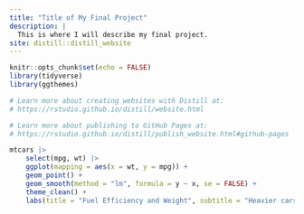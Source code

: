 ```yaml
---
title: "Title of My Final Project"
description: |
  This is where I will describe my final project.
site: distill::distill_website
---
```


```r
knitr::opts_chunk$set(echo = FALSE)
library(tidyverse)
library(ggthemes)

# Learn more about creating websites with Distill at:
# https://rstudio.github.io/distill/website.html

# Learn more about publishing to GitHub Pages at:
# https://rstudio.github.io/distill/publish_website.html#github-pages
```

```r
mtcars |>
    select(mpg, wt) |>
    ggplot(mapping = aes(x = wt, y = mpg)) +
    geom_point() +
    geom_smooth(method = "lm", formula = y ~ x, se = FALSE) +
    theme_clean() +
    labs(title = "Fuel Efficiency and Weight", subtitle = "Heavier cars are less fuel efficient", x = "Weight (1000s of lbs)", y = "MPG", caption = "Henderson and Vellerman (1981)")
```


